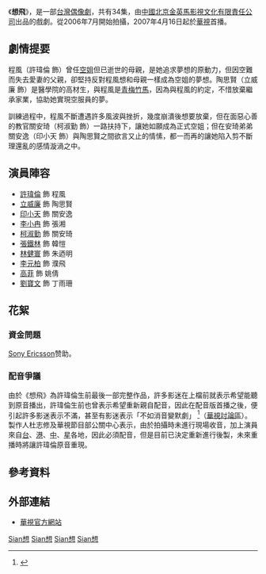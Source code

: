 {{影集資訊
| 名稱                = 想飛
| image              = [[File:Fly_With_Me.jpg|250px]]
| caption            = 《想飛》DVD封面
| 分類                  = [[偶像劇|偶像劇]]
| camera             = 
| picture_format     = 
| 每集長               = 每集約45分鐘（不計廣告時間）
| 編劇                 = [[袁瓊瓊|袁瓊瓊]]、江璇
| 導演                 = [[丁仰國|丁仰國]]、[[何東興|何東興]]
| 演出                  = [[許瑋倫|許瑋倫]]、[[立威廉|立威廉]]、[[印小天|印小天]]、[[李小冉|李小冉]]、[[柯淑勤|柯淑勤]]、[[李元柏|李元柏]]
| 片頭曲                = [[王藍茵|王藍茵]] 〈乘風〉
| 片尾曲                = [[王藍茵|王藍茵]]、[[陳威全|陳威全]]〈中間〉
| 拍攝地                = [[中華人民共和國|中國]][[青島市|青島市]]、[[上海|上海]]
| 國家                  = {{TWN}}、{{PRC}} 
| 頻道                  = [[華視|華視]]
| 開始                  = 2007年4月16日
| 結束                  = 2007年5月31日
| 集數                  = 34集
| 製片人                = 杜志修
| 官方網站              = https://web.archive.org/web/20110311183211/http://www.cts.com.tw/prog/a/a0064/default.htm
| imdb_id            = 
| tv_com_id          = 
}}
《'''想飛'''》，是一部[[台灣|台灣]][[偶像劇|偶像劇]]，共有34集，由[[中華人民共和國|中國]][[北京|北京]][[金英馬影視文化有限責任公司|金英馬影視文化有限責任公司]]出品的戲劇。從2006年7月開始拍攝，2007年4月16日起於[[華視主頻|華視]]首播。

==劇情提要==

程風（許瑋倫 飾）曾任[[空姐|空姐]]但已逝世的母親，是她追求夢想的原動力，但因空難而失去愛妻的父親，卻堅持反對程風想和母親一樣成為空姐的夢想。陶思賢（立威廉 飾）是醫學院的高材生，與程風是[[青梅竹馬|青梅竹馬]]，因為與程風的約定，不惜放棄繼承家業，協助她實現空服員的夢。

訓練過程中，程風不斷遭遇許多風波與挫折，幾度崩潰後想要放棄，但在面惡心善的教官關安琦（柯淑勤 飾）一路扶持下，讓她如願成為正式空姐；但在安琦弟弟關安逸（印小天 飾）與陶思賢之間欲言又止的情愫，都一而再的讓她陷入剪不斷理還亂的感情漩渦之中。

==演員陣容==
*[[許瑋倫|許瑋倫]] 飾 程風
*[[立威廉|立威廉]] 飾 陶思賢
*[[印小天|印小天]] 飾 關安逸
*[[李小冉|李小冉]] 飾 張湘
*[[柯淑勤|柯淑勤]] 飾 關安琦
*[[張鐵林|張鐵林]] 飾 韓愷
*[[林健寰|林健寰]] 飾 朱迺明
*[[李元柏|李元柏]] 飾 濮飛
*[[高菲|高菲]] 飾 姚倩
*[[劉寶文|劉寶文]] 飾 丁雨珊

==花絮==
===資金問題===
[[Sony_Ericsson|Sony Ericsson]]赞助。

===配音爭議===
由於《想飛》為許瑋倫生前最後一部完整作品，許多影迷在上檔前就表示希望能聽到原音播出，許瑋倫生前也曾表示希望重新親自配音，因此在配音版首播之後，便引起許多影迷表示不滿，甚至有影迷表示「不如消音變默劇」 <ref>{{cite news | author=葉婉如| title=許瑋倫《想飛》配音挨轟| url=https://tw.appledaily.com/entertainment/daily/20070418/23403431/|publisher=[[蘋果日報_(台灣)|蘋果日報]]| date=2007-04-18| accessdate=2019-11-16}}</ref>（[https://web.archive.org/web/20070415033430/http://www.cts.com.tw/Forum/Default.aspx?g=topics&f=342 華視討論區]）。製作人杜志修及華視節目部公關中心表示，由於拍攝時未進行現場收音，加上演員來自[[台灣|台]]、[[香港|港]]、[[中國|中]]、[[新加坡|星]]各地，因此必須配音，但是目前已決定重新進行後製，未來重播時將讓許瑋倫原音重現。

==參考資料==
<div class="references-small">
<references />
</div>

==外部連結==
*[https://web.archive.org/web/20110311183211/http://www.cts.com.tw/prog/a/a0064/default.htm 華視官方網站]

{{電視節目的變遷
|電視台   = {{TWN}} [[華視主頻|華視主頻]]
|播放檔次 = [[時尚劇場|時尚劇場]] 每週一至週五 21:00 - 22:00
|節目名稱 = 想飛<br>（2007年4月16日－2007年5月31日）
|上一節目 = [[巴黎童話|巴黎童話]]<br>（2007年3月15日－2007年4月12日）<br>（4月16日起，改為深夜時段播出）
|下一節目 = 幕後特輯<br>（2007年6月1日）<hr>[[太陽的女兒|太陽的女兒]]（20:00 - 22:00）<br><small>（第38－41集）</small><br>（2007年6月4日－2007年6月5日）<hr>[[愛情新呼吸|愛情新呼吸]]（20:00 - 22:00）<br>（2007年6月6日－2007年6月22日）
}}
[[Category:2007年中國電視劇集|Sian想]]
[[Category:2007年台灣電視劇集|Sian想]]
[[Category:中文連續劇|Sian想]]
[[Category:華視外購電視劇|Sian想]]